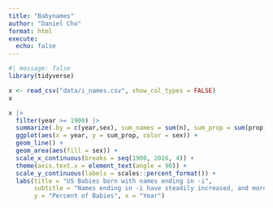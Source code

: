 ```yaml
---
title: "Babynames"
author: "Daniel Cho"
format: html
execute: 
  echo: false
---
```



```r
#| message: false
library(tidyverse)
```

```r
x <- read_csv("data/i_names.csv", show_col_types = FALSE)
x
```

```r
x |>
  filter(year >= 1900) |>
  summarize(.by = c(year,sex), sum_names = sum(n), sum_prop = sum(prop)) |>
  ggplot(aes(x = year, y = sum_prop, color = sex)) +
  geom_line() + 
  geom_area(aes(fill = sex)) +
  scale_x_continuous(breaks = seq(1900, 2016, 4)) +
  theme(axis.text.x = element_text(angle = 90)) + 
  scale_y_continuous(labels = scales::percent_format()) +
  labs(title = "US Babies born with names ending in -i",
       subtitle = "Names ending in -i have steadily increased, and more percent of girl names \nend in -i than boys",
       y = "Percent of Babies", x = "Year")

```






